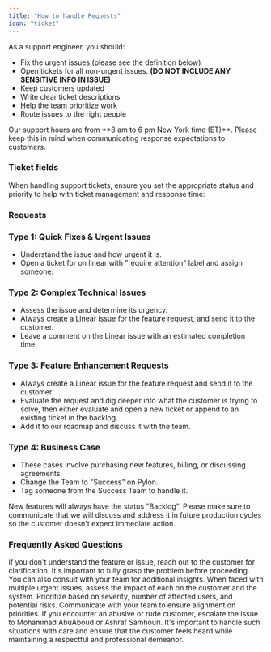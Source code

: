 ```yaml
---
title: "How to handle Requests" 
icon: "ticket"
---
```


As a support engineer, you should:

* Fix the urgent issues (please see the definition below)
* Open tickets for all non-urgent issues. **(DO NOT INCLUDE ANY SENSITIVE INFO IN ISSUE)**
* Keep customers updated
* Write clear ticket descriptions
* Help the team prioritize work
* Route issues to the right people

<Note>
Our support hours are from **8 am to 6 pm New York time (ET)**. Please keep this in mind when communicating response expectations to customers.
</Note>

### Ticket fields

When handling support tickets, ensure you set the appropriate status and priority to help with ticket management and response time:

### Requests

### Type 1: Quick Fixes & Urgent Issues

* Understand the issue and how urgent it is.
* Open a ticket for on linear with "require attention" label and assign someone.

### Type 2: Complex Technical Issues

* Assess the issue and determine its urgency.
* Always create a Linear issue for the feature request, and send it to the customer.
* Leave a comment on the Linear issue with an estimated completion time.

### Type 3: Feature Enhancement Requests

* Always create a Linear issue for the feature request and send it to the customer.
* Evaluate the request and dig deeper into what the customer is trying to solve, then either evaluate and open a new ticket or append to an existing ticket in the backlog.
* Add it to our roadmap and discuss it with the team.

### Type 4: Business Case
* These cases involve purchasing new features, billing, or discussing agreements.
* Change the Team to "Success" on Pylon.
* Tag someone from the Success Team to handle it.

<Tip>
New features will always have the status "Backlog". Please make sure to communicate that we will discuss and address it in future production cycles so the customer doesn't expect immediate action.
</Tip>

### Frequently Asked Questions

<AccordionGroup>
  <Accordion title="What if I don't understand the feature or issue?">
    If you don't understand the feature or issue, reach out to the customer for clarification. It's important to fully grasp the problem before proceeding. You can also consult with your team for additional insights.
  </Accordion>

  <Accordion title="How do I prioritize multiple urgent issues?">
    When faced with multiple urgent issues, assess the impact of each on the customer and the system. Prioritize based on severity, number of affected users, and potential risks. Communicate with your team to ensure alignment on priorities.
  </Accordion>

  <Accordion title="What if there is an angry or abusive customer?">
    If you encounter an abusive or rude customer, escalate the issue to Mohammad AbuAboud or Ashraf Samhouri. It's important to handle such situations with care and ensure that the customer feels heard while maintaining a respectful and professional demeanor.
  </Accordion>

</AccordionGroup>

